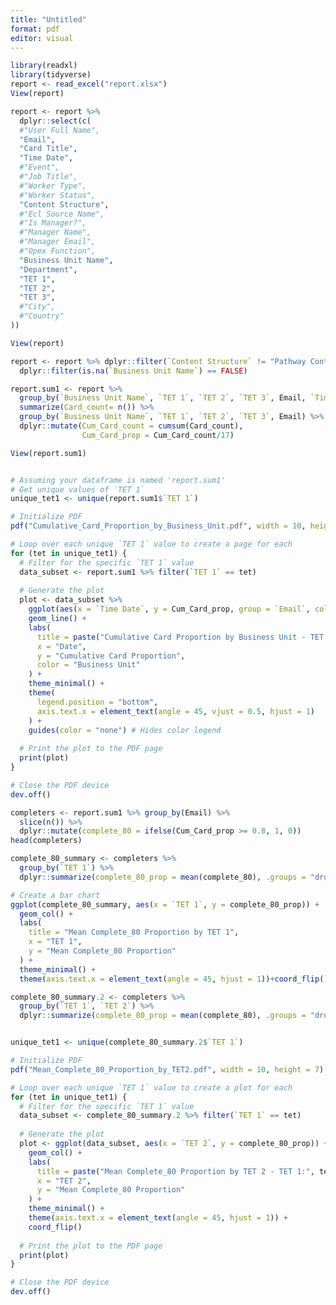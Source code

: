 ---
title: "Untitled"
format: pdf
editor: visual
---

```{r}
library(readxl)
library(tidyverse)
report <- read_excel("report.xlsx")
View(report)
```

```{r}
report <- report %>%
  dplyr::select(c(
  #"User Full Name", 
  "Email", 
  "Card Title", 
  "Time Date", 
  #"Event", 
  #"Job Title", 
  #"Worker Type", 
  #"Worker Status", 
  "Content Structure", 
  #"Ecl Source Name", 
  #"Is Manager?", 
  #"Manager Name", 
  #"Manager Email", 
  #"Opex Function", 
  "Business Unit Name", 
  "Department", 
  "TET 1", 
  "TET 2", 
  "TET 3", 
  #"City", 
  #"Country"
))

View(report)
```

```{r}
report <- report %>% dplyr::filter(`Content Structure` != "Pathway Container") %>%
  dplyr::filter(is.na(`Business Unit Name`) == FALSE)
```

```{r }
report.sum1 <- report %>% 
  group_by(`Business Unit Name`, `TET 1`, `TET 2`, `TET 3`, Email, `Time Date`) %>%
  summarize(Card_count= n()) %>%
  group_by(`Business Unit Name`, `TET 1`, `TET 2`, `TET 3`, Email) %>%
  dplyr::mutate(Cum_Card_count = cumsum(Card_count),
                Cum_Card_prop = Cum_Card_count/17)

View(report.sum1)


# Assuming your dataframe is named 'report.sum1'
# Get unique values of `TET 1`
unique_tet1 <- unique(report.sum1$`TET 1`)

# Initialize PDF
pdf("Cumulative_Card_Proportion_by_Business_Unit.pdf", width = 10, height = 7)

# Loop over each unique `TET 1` value to create a page for each
for (tet in unique_tet1) {
  # Filter for the specific `TET 1` value
  data_subset <- report.sum1 %>% filter(`TET 1` == tet)
  
  # Generate the plot
  plot <- data_subset %>%
    ggplot(aes(x = `Time Date`, y = Cum_Card_prop, group = `Email`, color = `TET 1`)) +
    geom_line() +
    labs(
      title = paste("Cumulative Card Proportion by Business Unit - TET 1:", tet),
      x = "Date",
      y = "Cumulative Card Proportion",
      color = "Business Unit"
    ) +
    theme_minimal() +
    theme(
      legend.position = "bottom",
      axis.text.x = element_text(angle = 45, vjust = 0.5, hjust = 1)
    ) +
    guides(color = "none") # Hides color legend
  
  # Print the plot to the PDF page
  print(plot)
}

# Close the PDF device
dev.off()

```

```{r}
completers <- report.sum1 %>% group_by(Email) %>% 
  slice(n()) %>%
  dplyr::mutate(complete_80 = ifelse(Cum_Card_prop >= 0.8, 1, 0)) 
head(completers)

complete_80_summary <- completers %>%
  group_by(`TET 1`) %>%
  dplyr::summarize(complete_80_prop = mean(complete_80), .groups = "drop")

# Create a bar chart
ggplot(complete_80_summary, aes(x = `TET 1`, y = complete_80_prop)) +
  geom_col() +
  labs(
    title = "Mean Complete_80 Proportion by TET 1",
    x = "TET 1",
    y = "Mean Complete_80 Proportion"
  ) +
  theme_minimal() +
  theme(axis.text.x = element_text(angle = 45, hjust = 1))+coord_flip()
```

```{r}
complete_80_summary.2 <- completers %>%
  group_by(`TET 1`, `TET 2`) %>%
  dplyr::summarize(complete_80_prop = mean(complete_80), .groups = "drop")


unique_tet1 <- unique(complete_80_summary.2$`TET 1`)

# Initialize PDF
pdf("Mean_Complete_80_Proportion_by_TET2.pdf", width = 10, height = 7)

# Loop over each unique `TET 1` value to create a plot for each
for (tet in unique_tet1) {
  # Filter for the specific `TET 1` value
  data_subset <- complete_80_summary.2 %>% filter(`TET 1` == tet)
  
  # Generate the plot
  plot <- ggplot(data_subset, aes(x = `TET 2`, y = complete_80_prop)) +
    geom_col() +
    labs(
      title = paste("Mean Complete_80 Proportion by TET 2 - TET 1:", tet),
      x = "TET 2",
      y = "Mean Complete_80 Proportion"
    ) +
    theme_minimal() +
    theme(axis.text.x = element_text(angle = 45, hjust = 1)) +
    coord_flip()
  
  # Print the plot to the PDF page
  print(plot)
}

# Close the PDF device
dev.off()
```

